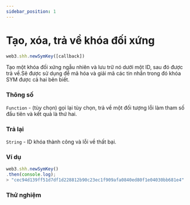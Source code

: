 ```yaml
---
sidebar_position: 1
---
```


# Tạo, xóa, trả về khóa đối xứng
```javascript
web3.shh.newSymKey([callback])
```
Tạo một khóa đối xứng ngẫu nhiên và lưu trữ nó dưới một ID, sau đó được trả về.Sẽ được sử dụng để mã hóa và giải mã các tin nhắn trong đó khóa SYM được cả hai bên biết.
### Thông số
`Function` - (tùy chọn) gọi lại tùy chọn, trả về một đối tượng lỗi làm tham số đầu tiên và kết quả là thứ hai.
### Trả lại
`String` - ID khóa thành công và lỗi về thất bại.

### Ví dụ
```javascript
web3.shh.newSymKey()
.then(console.log);
> "cec94d139ff51d7df1d228812b90c23ec1f909afa0840ed80f1e04030bb681e4"
```
### Thử nghiệm
<NewSymKey/>
